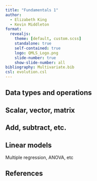 ```yaml
---
title: "Fundamentals 1"
author:
  - Elizabeth King
  - Kevin Middleton
format:
  revealjs:
    theme: [default, custom.scss]
    standalone: true
    self-contained: true
    logo: QMLS_Logo.png
    slide-number: true
    show-slide-number: all
bibliography: Multivariate.bib
csl: evolution.csl
---
```


## Data types and operations

## Scalar, vector, matrix

## Add, subtract, etc.

## Linear models

Multiple regression, ANOVA, etc



## References

::: {#refs}
:::

